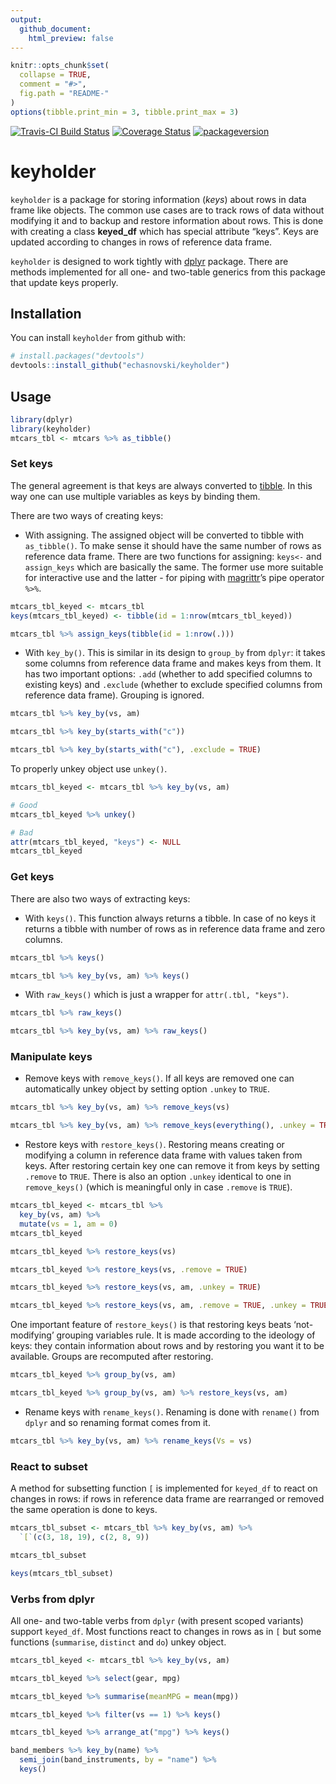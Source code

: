 ```yaml
---
output:
  github_document:
    html_preview: false
---
```


<!-- README.md is generated from README.Rmd. Please edit that file -->

```r
knitr::opts_chunk$set(
  collapse = TRUE,
  comment = "#>",
  fig.path = "README-"
)
options(tibble.print_min = 3, tibble.print_max = 3)
```

[![Travis-CI Build Status](https://travis-ci.org/echasnovski/keyholder.svg?branch=master)](https://travis-ci.org/echasnovski/keyholder)
[![Coverage Status](https://img.shields.io/codecov/c/github/echasnovski/keyholder/master.svg)](https://codecov.io/github/echasnovski/keyholder?branch=master)
[![packageversion](https://img.shields.io/badge/Package%20version-0.1.0-green.svg?style=flat-square)](commits/master)

# keyholder

`keyholder` is a package for storing information (*keys*) about rows in data
frame like objects. The common use cases are to track rows of data without
modifying it and to backup and restore information about rows. This is done with
creating a class __keyed_df__ which has special attribute "keys". Keys are
updated according to changes in rows of reference data frame.

`keyholder` is designed to work tightly with
[dplyr](https://github.com/tidyverse/dplyr) package. There are methods
implemented for all one- and two-table generics from this package that update
keys properly.

## Installation

You can install `keyholder` from github with:

```r
# install.packages("devtools")
devtools::install_github("echasnovski/keyholder")
```

## Usage

```r
library(dplyr)
library(keyholder)
mtcars_tbl <- mtcars %>% as_tibble()
```

### Set keys

The general agreement is that keys are always converted to [tibble](https://github.com/tidyverse/tibble). In this way one can use multiple
variables as keys by binding them.

There are two ways of creating keys:

- With assigning. The assigned object will be converted to tibble with
`as_tibble()`. To make sense it should have the same number of rows as reference
data frame. There are two functions for assigning: `keys<-` and `assign_keys`
which are basically the same. The former use more suitable for interactive use
and the latter - for piping with
[magrittr](https://github.com/tidyverse/magrittr)'s pipe operator `%>%`.

```r
mtcars_tbl_keyed <- mtcars_tbl
keys(mtcars_tbl_keyed) <- tibble(id = 1:nrow(mtcars_tbl_keyed))

mtcars_tbl %>% assign_keys(tibble(id = 1:nrow(.)))
```

- With `key_by()`. This is similar in its design to `group_by` from
`dplyr`: it takes some columns from reference data frame and makes keys from
them. It has two important options: `.add` (whether to add specified columns to 
existing keys) and `.exclude` (whether to exclude specified columns from 
reference data frame). Grouping is ignored.

```r
mtcars_tbl %>% key_by(vs, am)

mtcars_tbl %>% key_by(starts_with("c"))

mtcars_tbl %>% key_by(starts_with("c"), .exclude = TRUE)
```

To properly unkey object use `unkey()`.

```r
mtcars_tbl_keyed <- mtcars_tbl %>% key_by(vs, am)

# Good
mtcars_tbl_keyed %>% unkey()

# Bad
attr(mtcars_tbl_keyed, "keys") <- NULL
mtcars_tbl_keyed
```

### Get keys

There are also two ways of extracting keys:

- With `keys()`. This function always returns a tibble. In case of no keys it
returns a tibble with number of rows as in reference data frame and zero
columns.

```r
mtcars_tbl %>% keys()

mtcars_tbl %>% key_by(vs, am) %>% keys()
```

- With `raw_keys()` which is just a wrapper for `attr(.tbl, "keys")`.

```r
mtcars_tbl %>% raw_keys()

mtcars_tbl %>% key_by(vs, am) %>% raw_keys()
```

### Manipulate keys

- Remove keys with `remove_keys()`. If all keys are removed one can
automatically unkey object by setting option `.unkey` to `TRUE`.

```r
mtcars_tbl %>% key_by(vs, am) %>% remove_keys(vs)

mtcars_tbl %>% key_by(vs, am) %>% remove_keys(everything(), .unkey = TRUE)
```

- Restore keys with `restore_keys()`. Restoring means creating or modifying a
column in reference data frame with values taken from keys. After restoring
certain key one can remove it from keys by setting `.remove` to `TRUE`. There is
also an option `.unkey` identical to one in `remove_keys()` (which is meaningful
only in case `.remove` is `TRUE`).

```r
mtcars_tbl_keyed <- mtcars_tbl %>%
  key_by(vs, am) %>%
  mutate(vs = 1, am = 0)
mtcars_tbl_keyed

mtcars_tbl_keyed %>% restore_keys(vs)

mtcars_tbl_keyed %>% restore_keys(vs, .remove = TRUE)

mtcars_tbl_keyed %>% restore_keys(vs, am, .unkey = TRUE)

mtcars_tbl_keyed %>% restore_keys(vs, am, .remove = TRUE, .unkey = TRUE)
```

One important feature of `restore_keys()` is that restoring keys beats 
'not-modifying' grouping variables rule. It is made according to the ideology of
keys: they contain information about rows and by restoring you want it to be
available. Groups are recomputed after restoring.

```r
mtcars_tbl_keyed %>% group_by(vs, am)

mtcars_tbl_keyed %>% group_by(vs, am) %>% restore_keys(vs, am)
```

- Rename keys with `rename_keys()`. Renaming is done with `rename()` from
`dplyr` and so renaming format comes from it.

```r
mtcars_tbl %>% key_by(vs, am) %>% rename_keys(Vs = vs)
```

### React to subset

A method for subsetting function `[` is implemented for `keyed_df` to react on 
changes in rows: if rows in reference data frame are rearranged or removed the
same operation is done to keys.

```r
mtcars_tbl_subset <- mtcars_tbl %>% key_by(vs, am) %>%
  `[`(c(3, 18, 19), c(2, 8, 9))

mtcars_tbl_subset

keys(mtcars_tbl_subset)
```

### Verbs from dplyr

All one- and two-table verbs from `dplyr` (with present scoped variants) support
`keyed_df`. Most functions react to changes in rows as in `[` but some functions
(`summarise`, `distinct` and `do`) unkey object.

```r
mtcars_tbl_keyed <- mtcars_tbl %>% key_by(vs, am)

mtcars_tbl_keyed %>% select(gear, mpg)

mtcars_tbl_keyed %>% summarise(meanMPG = mean(mpg))

mtcars_tbl_keyed %>% filter(vs == 1) %>% keys()

mtcars_tbl_keyed %>% arrange_at("mpg") %>% keys()

band_members %>% key_by(name) %>%
  semi_join(band_instruments, by = "name") %>%
  keys()
```
